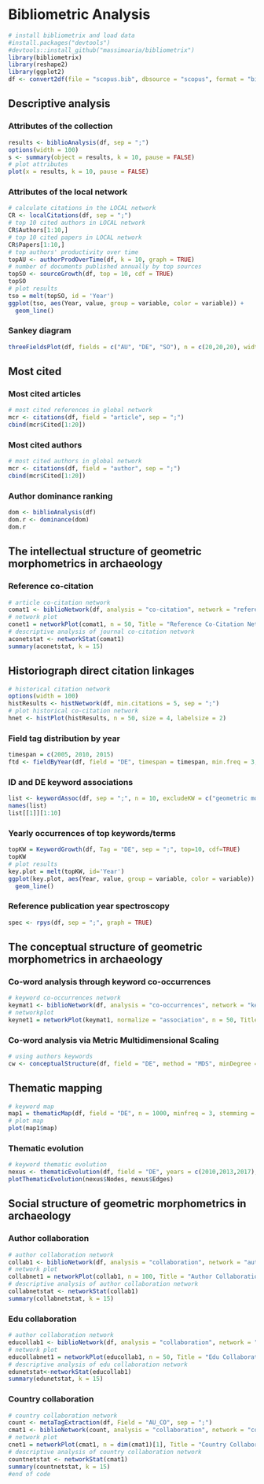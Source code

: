 # Bibliometric Analysis

```r
# install bibliometrix and load data
#install.packages("devtools")
#devtools::install_github("massimoaria/bibliometrix")
library(bibliometrix)
library(reshape2)
library(ggplot2)
df <- convert2df(file = "scopus.bib", dbsource = "scopus", format = "bibtex")
```

## Descriptive analysis

### Attributes of the collection

```r
results <- biblioAnalysis(df, sep = ";")
options(width = 100)
s <- summary(object = results, k = 10, pause = FALSE)
# plot attributes
plot(x = results, k = 10, pause = FALSE)
```

### Attributes of the local network

```r
# calculate citations in the LOCAL network
CR <- localCitations(df, sep = ";")
# top 10 cited authors in LOCAL network
CR$Authors[1:10,]
# top 10 cited papers in LOCAL network
CR$Papers[1:10,]
# top authors' productivity over time
topAU <- authorProdOverTime(df, k = 10, graph = TRUE)
# number of documents published annually by top sources
topSO <- sourceGrowth(df, top = 10, cdf = TRUE)
topSO
# plot results
tso = melt(topSO, id = 'Year')
ggplot(tso, aes(Year, value, group = variable, color = variable)) + 
  geom_line()
```

### Sankey diagram

```r
threeFieldsPlot(df, fields = c("AU", "DE", "SO"), n = c(20,20,20), width = 800, height = 800)
```

## Most cited

### Most cited articles

```r
# most cited references in global network
mcr <- citations(df, field = "article", sep = ";")
cbind(mcr$Cited[1:20])
```

### Most cited authors

```r
# most cited authors in global network
mcr <- citations(df, field = "author", sep = ";")
cbind(mcr$Cited[1:20])
```

### Author dominance ranking

```r
dom <- biblioAnalysis(df)
dom.r <- dominance(dom)
dom.r
```

## The intellectual structure of geometric morphometrics in archaeology

### Reference co-citation

```r
# article co-citation network
comat1 <- biblioNetwork(df, analysis = "co-citation", network = "references", sep = ";")
# network plot
conet1 = networkPlot(comat1, n = 50, Title = "Reference Co-Citation Network", type = "auto", size = 20, size.cex = T, remove.multiple = FALSE, labelsize = 0.4, edgesize = 5, edges.min = 3)
# descriptive analysis of journal co-citation network
aconetstat <- networkStat(comat1)
summary(aconetstat, k = 15)
```

## Historiograph direct citation linkages

```r
# historical citation network
options(width = 100)
histResults <- histNetwork(df, min.citations = 5, sep = ";")
# plot historical co-citation network
hnet <- histPlot(histResults, n = 50, size = 4, labelsize = 2)
```

### Field tag distribution by year

```r
timespan = c(2005, 2010, 2015)
ftd <- fieldByYear(df, field = "DE", timespan = timespan, min.freq = 3, n.items = 5, labelsize = 3, graph = TRUE)
```

### ID and DE keyword associations

```r
list <- keywordAssoc(df, sep = ";", n = 10, excludeKW = c("geometric morphometric","geometric morphometrics"))
names(list)
list[[1]][1:10]
```

### Yearly occurrences of top keywords/terms

```r
topKW = KeywordGrowth(df, Tag = "DE", sep = ";", top=10, cdf=TRUE)
topKW
# plot results
key.plot = melt(topKW, id='Year')
ggplot(key.plot, aes(Year, value, group = variable, color = variable)) + 
  geom_line()
```

### Reference publication year spectroscopy

```r
spec <- rpys(df, sep = ";", graph = TRUE)
```

## The conceptual structure of geometric morphometrics in archaeology

### Co-word analysis through keyword co-occurrences

```r
# keyword co-occurrences network
keymat1 <- biblioNetwork(df, analysis = "co-occurrences", network = "keywords", sep = ";")
# networkplot
keynet1 = networkPlot(keymat1, normalize = "association", n = 50, Title = "Keyword Co-occurrences", type = "auto", size = 5, edgesize = 2, labelsize = 0.4)
```

### Co-word analysis via Metric Multidimensional Scaling

```r
# using authors keywords
cw <- conceptualStructure(df, field = "DE", method = "MDS", minDegree = 3, clust = "auto", stemming = FALSE, labelsize = 8, documents = 15)
```

## Thematic mapping

```r
# keyword map
map1 = thematicMap(df, field = "DE", n = 1000, minfreq = 3, stemming = FALSE, size = 0.8, n.labels = 1, repel = TRUE)
# plot map
plot(map1$map)
```

### Thematic evolution

```r
# keyword thematic evolution
nexus <- thematicEvolution(df, field = "DE", years = c(2010,2013,2017), n = 2000, minFreq = 2, size = 0.8, n.labels = 1, repel = TRUE)
plotThematicEvolution(nexus$Nodes, nexus$Edges)
```

## Social structure of geometric morphometrics in archaeology

### Author collaboration

```r
# author collaboration network
collab1 <- biblioNetwork(df, analysis = "collaboration", network = "authors", sep = ";")
# network plot
collabnet1 = networkPlot(collab1, n = 100, Title = "Author Collaboration", type = "auto", size = 15, size.cex = T, edgesize = 3, labelsize = 0.5)
# descriptive analysis of author collaboration network
collabnetstat <- networkStat(collab1)
summary(collabnetstat, k = 15)
```

### Edu collaboration

```r
# author collaboration network
educollab1 <- biblioNetwork(df, analysis = "collaboration", network = "universities",sep = ";")
# network plot
educollabnet1 = networkPlot(educollab1, n = 50, Title = "Edu Collaboration", type = "fruchterman", size = 25, size.cex = T, edgesize = 3, labelsize = 0.4)
# descriptive analysis of edu collaboration network
edunetstat<-networkStat(educollab1)
summary(edunetstat, k = 15)
```

### Country collaboration

```r
# country collaboration network
count <- metaTagExtraction(df, Field = "AU_CO", sep = ";")
cmat1 <- biblioNetwork(count, analysis = "collaboration", network = "countries", sep = ";")
# network plot
cnet1 = networkPlot(cmat1, n = dim(cmat1)[1], Title = "Country Collaboration", type = "circle", size = 10, size.cex = T, edgesize = 1, labelsize = 0.6, cluster = "none")
# descriptive analysis of country collaboration network
countnetstat <- networkStat(cmat1)
summary(countnetstat, k = 15)
#end of code
```
